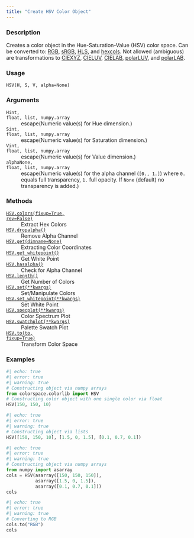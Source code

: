 ```yaml
---
title: "Create HSV Color Object"
---
```


### Description

Creates a color object in the Hue-Saturation-Value (HSV) color space.
Can be converted to: [RGB](colorspace.colorlib.RGB.qmd), [sRGB](colorspace.colorlib.sRGB.qmd), [HLS](colorspace.colorlib.HLS.qmd),
and [hexcols](colorspace.colorlib.hexcols.qmd).
Not allowed (ambiguous) are transformations to [CIEXYZ](colorspace.colorlib.CIEXYZ.qmd),
[CIELUV](colorspace.colorlib.CIELUV.qmd), [CIELAB](colorspace.colorlib.CIELAB.qmd), [polarLUV](colorspace.colorlib.polarLUV.qmd), and
[polarLAB](colorspace.colorlib.polarLAB.qmd).

### Usage

<pre><code class='language-python'>HSV(H, S, V, alpha=None)</code></pre>

### Arguments

<dl class="pyp-list param-list">
  <dt style = "white-space: nowrap; font-family: monospace; vertical-align: top">
   <code id="colorspace.colorlib.HSV:H">H</code><code class="argument-class">int, float, list, numpy.array</code>
  </dt>
 <dd>escape(Numeric value(s) for Hue dimension.)</dd>
  <dt style = "white-space: nowrap; font-family: monospace; vertical-align: top">
   <code id="colorspace.colorlib.HSV:S">S</code><code class="argument-class">int, float, list, numpy.array</code>
  </dt>
 <dd>escape(Numeric value(s) for Saturation dimension.)</dd>
  <dt style = "white-space: nowrap; font-family: monospace; vertical-align: top">
   <code id="colorspace.colorlib.HSV:V">V</code><code class="argument-class">int, float, list, numpy.array</code>
  </dt>
 <dd>escape(Numeric value(s) for Value dimension.)</dd>
  <dt style = "white-space: nowrap; font-family: monospace; vertical-align: top">
   <code id="colorspace.colorlib.HSV:alpha">alpha</code><code class="argument-class">None, float, list, numpy.array</code>
  </dt>
 <dd>escape(Numeric value(s) for the alpha
channel (`[0., 1.]`) where `0.` equals full transparency, `1.` full
opacity. If `None` (default) no transparency is added.)</dd>
</dl>

### Methods

<dl class="pyp-list method-list">
    <dt style = "white-space: nowrap; font-family: monospace; vertical-align: top">
       <code>[HSV.colors(fixup=True, rev=False)](colorspace.colorlib.HSV.colors.qmd)</code>
    </dt>
    <dd>Extract Hex Colors</dd>
    <dt style = "white-space: nowrap; font-family: monospace; vertical-align: top">
       <code>[HSV.dropalpha()](colorspace.colorlib.HSV.dropalpha.qmd)</code>
    </dt>
    <dd>Remove Alpha Channel</dd>
    <dt style = "white-space: nowrap; font-family: monospace; vertical-align: top">
       <code>[HSV.get(dimname=None)](colorspace.colorlib.HSV.get.qmd)</code>
    </dt>
    <dd>Extracting Color Coordinates</dd>
    <dt style = "white-space: nowrap; font-family: monospace; vertical-align: top">
       <code>[HSV.get_whitepoint()](colorspace.colorlib.HSV.get_whitepoint.qmd)</code>
    </dt>
    <dd>Get White Point</dd>
    <dt style = "white-space: nowrap; font-family: monospace; vertical-align: top">
       <code>[HSV.hasalpha()](colorspace.colorlib.HSV.hasalpha.qmd)</code>
    </dt>
    <dd>Check for Alpha Channel</dd>
    <dt style = "white-space: nowrap; font-family: monospace; vertical-align: top">
       <code>[HSV.length()](colorspace.colorlib.HSV.length.qmd)</code>
    </dt>
    <dd>Get Number of Colors</dd>
    <dt style = "white-space: nowrap; font-family: monospace; vertical-align: top">
       <code>[HSV.set(**kwargs)](colorspace.colorlib.HSV.set.qmd)</code>
    </dt>
    <dd>Set/Manipulate Colors</dd>
    <dt style = "white-space: nowrap; font-family: monospace; vertical-align: top">
       <code>[HSV.set_whitepoint(**kwargs)](colorspace.colorlib.HSV.set_whitepoint.qmd)</code>
    </dt>
    <dd>Set White Point</dd>
    <dt style = "white-space: nowrap; font-family: monospace; vertical-align: top">
       <code>[HSV.specplot(**kwargs)](colorspace.colorlib.HSV.specplot.qmd)</code>
    </dt>
    <dd>Color Spectrum Plot</dd>
    <dt style = "white-space: nowrap; font-family: monospace; vertical-align: top">
       <code>[HSV.swatchplot(**kwargs)](colorspace.colorlib.HSV.swatchplot.qmd)</code>
    </dt>
    <dd>Palette Swatch Plot</dd>
    <dt style = "white-space: nowrap; font-family: monospace; vertical-align: top">
       <code>[HSV.to(to, fixup=True)](colorspace.colorlib.HSV.to.qmd)</code>
    </dt>
    <dd>Transform Color Space</dd>
</dl>


### Examples

```python
#| echo: true
#| error: true
#| warning: true
# Constructing object via numpy arrays
from colorspace.colorlib import HSV
# Constructing color object with one single color via float
HSV(150, 150, 10)
```

```python
#| echo: true
#| error: true
#| warning: true
# Constructing object via lists
HSV([150, 150, 10], [1.5, 0, 1.5], [0.1, 0.7, 0.1])
```

```python
#| echo: true
#| error: true
#| warning: true
# Constructing object via numpy arrays
from numpy import asarray
cols = HSV(asarray([150, 150, 150]),
           asarray([1.5, 0, 1.5]),
           asarray([0.1, 0.7, 0.1]))
cols
```

```python
#| echo: true
#| error: true
#| warning: true
# Converting to RGB
cols.to("RGB")
cols
```



